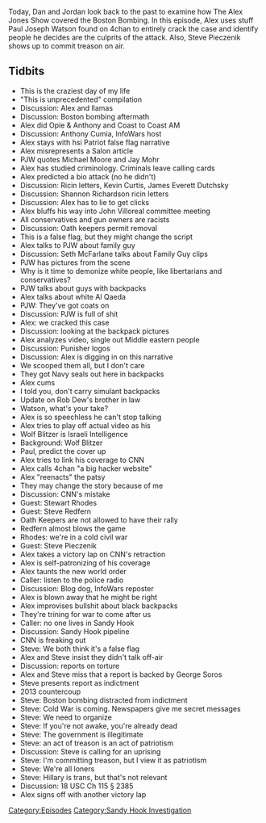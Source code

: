 {{DEFAULTSORT:
    #_EPISODE_0352:April 17, 2013
}}{{Episode
    | title           = April 17, 2013
    | caption         = [https://knowledgefight.libsyn.com/knowledge-fight-april-17-2013 Listen to this episode on Libsyn]
    | episodeNumber   = 352
    | length          = 03:49:29
    | airDate         = October 7, 2019
    | coverageDate    = April 17, 2013
    | episodeType     = [[:Category:Sandy Hook Investigation|Sandy Hook Investigation]]
    | appearance      = [[Paul Joseph Watson]], [[Anthony Cumia]], [[Michael Moore]], [[Jay Mohr]], [[Kevin Curtis]], [[James Everett Dutchsky]], [[Shannon Richardson]], [[John Villoreal]], [[Seth McFarlane]], [[Wolf Blitzer]], [[Stewart Rhodes]], [[Steve Redfern]], [[Steve Pieczenik]]
    | previousEpisode = [[351: Jordan Takes The Wheel 2]]
    | nextEpisode     = [[353: Mark Richards Pt. 11]]
}}

{{Stub}}

Today, Dan and Jordan look back to the past to examine how The Alex Jones Show covered the Boston Bombing. In this episode, Alex uses stuff Paul Joseph Watson found on 4chan to entirely crack the case and identify people he decides are the culprits of the attack. Also, Steve Pieczenik shows up to commit treason on air.

==Tidbits==

*This is the craziest day of my life
*"This is unprecedented" compilation
*Discussion: Alex and llamas
*Discussion: Boston bombing aftermath
*Alex did Opie & Anthony and Coast to Coast AM
*Discussion: Anthony Cumia, InfoWars host
*Alex stays with hsi Patriot false flag narrative
*Alex misrepresents a Salon article
*PJW quotes Michael Moore and Jay Mohr
*Alex has studied criminology. Criminals leave calling cards
*Alex predicted a bio attack (no he didn't)
*Discussion: Ricin letters, Kevin Curtis, James Everett Dutchsky
*Discussion: Shannon Richardson ricin letters
*Discussion: Alex has to lie to get clicks
*Alex bluffs his way into John Villoreal committee meeting
*All conservatives and gun owners are racists
*Discussion: Oath keepers permit removal
*This is a false flag, but they might change the script
*Alex talks to PJW about family guy
*Discussion: Seth McFarlane talks about Family Guy clips
*PJW has pictures from the scene
*Why is it time to demonize white people, like libertarians and conservatives?
*PJW talks about guys with backpacks
*Alex talks about white Al Qaeda
*PJW: They've got coats on
*Discussion: PJW is full of shit
*Alex: we cracked this case
*Discussion: looking at the backpack pictures
*Alex analyzes video, single out Middle eastern people
*Discussion: Punisher logos
*Discussion: Alex is digging in on this narrative
*We scooped them all, but I don't care
*They got Navy seals out here in backpacks
*Alex cums
*I told you, don't carry simulant backpacks
*Update on Rob Dew's brother in law
*Watson, what's your take?
*Alex is so speechless he can't stop talking
*Alex tries to play off actual video as his
*Wolf Blitzer is Israeli Intelligence
*Background: Wolf Blitzer
*Paul, predict the cover up
*Alex tries to link his coverage to CNN
*Alex calls 4chan "a big hacker website"
*Alex "reenacts" the patsy
*They may change the story because of me
*Discussion: CNN's mistake
*Guest: Stewart Rhodes
*Guest: Steve Redfern
*Oath Keepers are not allowed to have their rally
*Redfern almost blows the game
*Rhodes: we're in a cold civil war
*Guest: Steve Pieczenik
*Alex takes a victory lap on CNN's retraction
*Alex is self-patronizing of his coverage
*Alex taunts the new world order
*Caller: listen to the police radio
*Discussion: Blog dog, InfoWars reposter
*Alex is blown away that he might be right
*Alex improvises bullshit about black backpacks
*They're trining for war to come after us
*Caller: no one lives in Sandy Hook
*Discussion: Sandy Hook pipeline
*CNN is freaking out
*Steve: We both think it's a false flag
*Alex and Steve insist they didn't talk off-air
*Discussion: reports on torture
*Alex and Steve miss that a report is backed by George Soros
*Steve presents report as indictment
*2013 countercoup
*Steve: Boston bombing distracted from indictment
*Steve: Cold War is coming. Newspapers give me secret messages
*Steve: We need to organize
*Steve: If you're not awake, you're already dead
*Steve: The government is illegitimate
*Steve: an act of treason is an act of patriotism
*Discussion: Steve is calling for an uprising
*Steve: I'm committing treason, but I view it as patriotism
*Steve: We're all loners
*Steve: Hillary is trans, but that's not relevant
*Discussion: 18 USC Ch 115 § 2385
*Alex signs off with another victory lap

[[Category:Episodes]]
[[Category:Sandy Hook Investigation]]
